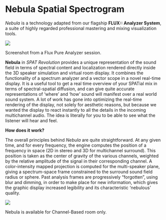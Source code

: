 # Nebula Spatial Spectrogram

_Nebula_ is a technology adapted from our flagship **FLUX:: Analyzer System**, a suite of highly regarded professional mastering and mixing visualization tools.


![](https://media.githubusercontent.com/media/FLUX-SE/doc_images/main/Analyzer/Layout/FilmMixingC.png)

:::{.callout-note}
Screenshot from a Flux Pure Analyzer session.
:::

**Nebula** in _SPAT Revolution_ provides a unique representation of the sound field in terms of spectral content and localization rendered directly inside the 3D speaker simulation and virtual room display. It combines the functionality of a spectrum analyzer and a vector scope in a novel real-time display. It is a useful tool to get a real time overview of your SPATial mix in terms of spectral-spatial diffusion, and can give quite accurate representations of 'where' and 'how' sound will manifest over a real world sound system. A lot of work has gone into optimizing the real-time rendering of the display, not solely for aesthetic reasons, but because we wanted the display to react instantly to all the details in the incoming multichannel audio. The idea is literally for you to be able to see what the listener will hear and feel.

**How does it work?**

The overall principles behind _Nebula_ are quite straightforward. At any given time, and for every frequency, the engine computes the position of a frequency in space (2D in stereo and 3D for multichannel surround). This position is taken as the center of gravity of the various channels, weighted by the relative amplitude of the signal in their corresponding channel. A color-intensity mapped projection is computed for the multi-speaker plane, giving a spectrum-space frame constrained to the surround sound field radius or sphere. Past analysis frames are progressively “forgotten”, using blur and dimming, in order to make place for new information, which gives the graphic display increased legibility and its characteristic 'nebulous' quality.

![](https://media.githubusercontent.com/media/FLUX-SE/doc_images/main/SpatR/Room/3DViewNebula.png)


:::{.callout-note}
Nebula is available for Channel-Based room only.
:::